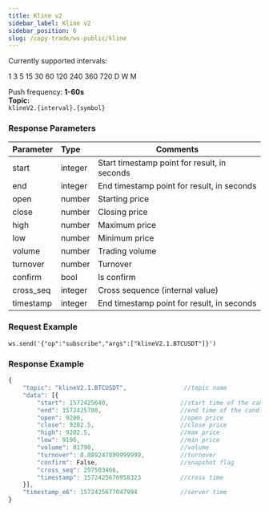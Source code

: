 ```yaml
---
title: Kline v2
sidebar_label: Kline v2
sidebar_position: 6
slug: /copy-trade/ws-public/kline
---
```



Currently supported intervals:

1 3 5 15 30 60 120 240 360 720
D
W
M


Push frequency: **1-60s**<br/>
**Topic:**<br/>
`klineV2.{interval}.{symbol}`

### Response Parameters
| Parameter | Type | Comments|
|:----- |:-----|----- |
|start|integer |Start timestamp point for result, in seconds   |
|end|integer |End timestamp point for result, in seconds  |
|open|number |Starting price |
|close|number |Closing price |
|high|number |Maximum price  |
|low|number |Minimum price  |
|volume|number |Trading volume  |
|turnover|number |Turnover |
|confirm|bool |Is confirm  |
|cross_seq|integer |Cross sequence (internal value) |
|timestamp|integer |End timestamp point for result, in seconds |

### Request Example

<Tabs>
<TabItem value="console" label="Console">

```http
ws.send('{"op":"subscribe","args":["klineV2.1.BTCUSDT"]}')
```

</TabItem>
</Tabs>

### Response Example

<Tabs>
<TabItem value="js linear" label="linear">

```javascript
{
    "topic": "klineV2.1.BTCUSDT",                //topic name
    "data": [{
        "start": 1572425640,                    //start time of the candle
        "end": 1572425700,                      //end time of the candle
        "open": 9200,                           //open price
        "close": 9202.5,                        //close price
        "high": 9202.5,                         //max price
        "low": 9196,                            //min price
        "volume": 81790,                        //volume
        "turnover": 8.889247899999999,          //turnover
        "confirm": False,                       //snapshot flag
        "cross_seq": 297503466,
        "timestamp": 1572425676958323           //cross time
    }],
    "timestamp_e6": 1572425677047994            //server time
}
```
</TabItem>
</Tabs>